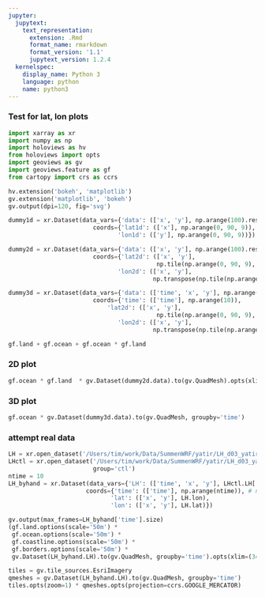 ```yaml
---
jupyter:
  jupytext:
    text_representation:
      extension: .Rmd
      format_name: rmarkdown
      format_version: '1.1'
      jupytext_version: 1.2.4
  kernelspec:
    display_name: Python 3
    language: python
    name: python3
---
```


### Test for lat, lon plots ###

```python
import xarray as xr
import numpy as np
import holoviews as hv
from holoviews import opts
import geoviews as gv
import geoviews.feature as gf
from cartopy import crs as ccrs
```

```python
hv.extension('bokeh', 'matplotlib')
gv.extension('matplotlib', 'bokeh')
gv.output(dpi=120, fig='svg')
```

```python
dummy1d = xr.Dataset(data_vars={'data': (['x', 'y'], np.arange(100).reshape((10, 10)))},
                        coords={'lat1d': (['x'], np.arange(0, 90, 9)),
                               'lon1d': (['y'], np.arange(0, 90, 9))})
```

```python
dummy2d = xr.Dataset(data_vars={'data': (['x', 'y'], np.arange(100).reshape((10, 10)))},
                        coords={'lat2d': (['x', 'y'], 
                                          np.tile(np.arange(0, 90, 9), (10, 1))),
                               'lon2d': (['x', 'y'], 
                                         np.transpose(np.tile(np.arange(0, 90, 9), (10, 1))))})
```

```python
dummy3d = xr.Dataset(data_vars={'data': (['time', 'x', 'y'], np.arange(1000).reshape((10, 10, 10)))},
                        coords={'time': (['time'], np.arange(10)),
                            'lat2d': (['x', 'y'], 
                                          np.tile(np.arange(0, 90, 9), (10, 1))),
                               'lon2d': (['x', 'y'], 
                                         np.transpose(np.tile(np.arange(0, 90, 9), (10, 1))))})
```

```python
gf.land + gf.ocean + gf.ocean * gf.land
```

### 2D plot ###

```python
gf.ocean * gf.land  * gv.Dataset(dummy2d.data).to(gv.QuadMesh).opts(xlim=(-20, 100), ylim=(-20, 90))
```

### 3D plot ###

```python
gf.ocean * gv.Dataset(dummy3d.data).to(gv.QuadMesh, groupby='time')
```

### attempt real data ###

```python
LH = xr.open_dataset('/Users/tim/work/Data/SummenWRF/yatir/LH_d03_yatirZ50.nc')
LHctl = xr.open_dataset('/Users/tim/work/Data/SummenWRF/yatir/LH_d03_yatirZ50.nc', 
                        group='ctl')
ntime = 10
LH_byhand = xr.Dataset(data_vars={'LH': (['time', 'x', 'y'], LHctl.LH[:ntime, ...])},
                      coords={'time': (['time'], np.arange(ntime)), # np.arange(LHctl.time.size)),
                             'lat': (['x', 'y'], LH.lon),
                             'lon': (['x', 'y'], LH.lat)})
```

```python
gv.output(max_frames=LH_byhand['time'].size)
(gf.land.options(scale='50m') * 
 gf.ocean.options(scale='50m') *
 gf.coastline.options(scale='50m') * 
 gf.borders.options(scale='50m') * 
 gv.Dataset(LH_byhand.LH).to(gv.QuadMesh, groupby='time').opts(xlim=(34.5, 35.5), ylim=(31.00, 31.75)))
```

```python
tiles = gv.tile_sources.EsriImagery
qmeshes = gv.Dataset(LH_byhand.LH).to(gv.QuadMesh, groupby='time')
tiles.opts(zoom=1) * qmeshes.opts(projection=ccrs.GOOGLE_MERCATOR)
```
